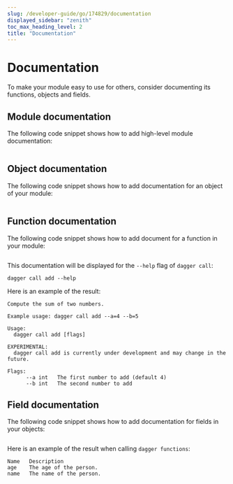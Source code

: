 ```yaml
---
slug: /developer-guide/go/174829/documentation
displayed_sidebar: "zenith"
toc_max_heading_level: 2
title: "Documentation"
---
```



# Documentation

<PartialExperimentalDocs />

To make your module easy to use for others, consider documenting its functions, objects and fields.

## Module documentation

The following code snippet shows how to add high-level module documentation:

```go file=./snippets/documentation/module/main.go
```

## Object documentation

The following code snippet shows how to add documentation for an object of your module:

```go file=./snippets/documentation/object/main.go
```

## Function documentation

The following code snippet shows how to add document for a function in your module:

```go file=./snippets/documentation/function/main.go
```

This documentation will be displayed for the `--help` flag of `dagger call`:

```shell
dagger call add --help
```

Here is an example of the result:

```shell
Compute the sum of two numbers.

Example usage: dagger call add --a=4 --b=5

Usage:
  dagger call add [flags]

EXPERIMENTAL:
  dagger call add is currently under development and may change in the future.

Flags:
      --a int   The first number to add (default 4)
      --b int   The second number to add
```

## Field documentation

The following code snippet shows how to add documentation for fields in your objects:

```go file=./snippets/documentation/field/main.go
```

Here is an example of the result when calling `dagger functions`:

```shell
Name   Description
age    The age of the person.
name   The name of the person.
```
